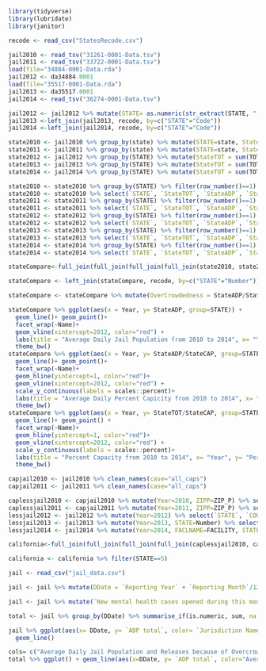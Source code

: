 ```r
library(tidyverse)
library(lubridate)
library(janitor)
```

```r
recode <- read_csv("StatesRecode.csv")
```


```r
jail2010 <- read_tsv("31261-0001-Data.tsv")
jail2011 <- read_tsv("33722-0001-Data.tsv")
load(file="34884-0001-Data.rda")
jail2012 <- da34884.0001
load(file="35517-0001-Data.rda")
jail2013 <- da35517.0001
jail2014 <- read_tsv("36274-0001-Data.tsv")
```

```r
jail2012 <- jail2012 %>% mutate(STATE= as.numeric(str_extract(STATE, "([0-9]){2}")))
jail2013 <-left_join(jail2013, recode, by=c("STATE"="Code"))
jail2014 <-left_join(jail2014, recode, by=c("STATE"="Code"))
```
```r
state2010 <- jail2010 %>% group_by(state) %>% mutate(STATE=state, StateTOT = sum(totpop), StateADP=sum(adp), StateCAP = sum(rated), Year = 2010)
state2011 <- jail2011 %>% group_by(state) %>% mutate(STATE=state, StateTOT = sum(totpop), StateADP=sum(adp), StateCAP = sum(rated), Year = 2011)
state2012 <- jail2012 %>% group_by(STATE) %>% mutate(StateTOT = sum(TOTPOP), StateADP=sum(ADP), StateCAP = sum(RATED), Year = 2012)
state2013 <- jail2013 %>% group_by(STATE) %>% mutate(StateTOT = sum(TOTPOP), StateADP=sum(ADP), StateCAP = sum(RATED), Year = 2013, STATE=Number)
state2014 <- jail2014 %>% group_by(STATE) %>% mutate(StateTOT = sum(TOTPOP), StateADP=sum(ADP), StateCAP = sum(RATED), Year = 2014, STATE = Number)
```

```r
state2010 <- state2010 %>% group_by(STATE) %>% filter(row_number()==1)
state2010 <- state2010 %>% select(`STATE`, `StateTOT`, `StateADP`, `StateCAP`, `Year`)
state2011 <- state2011 %>% group_by(STATE) %>% filter(row_number()==1)
state2011 <- state2011 %>% select(`STATE`, `StateTOT`, `StateADP`, `StateCAP`, `Year`)
state2012 <- state2012 %>% group_by(STATE) %>% filter(row_number()==1)
state2012 <- state2012 %>% select(`STATE`, `StateTOT`, `StateADP`, `StateCAP`, `Year`)
state2013 <- state2013 %>% group_by(STATE) %>% filter(row_number()==1)
state2013 <- state2013 %>% select(`STATE`, `StateTOT`, `StateADP`, `StateCAP`, `Year`)
state2014 <- state2014 %>% group_by(STATE) %>% filter(row_number()==1)
state2014 <- state2014 %>% select(`STATE`, `StateTOT`, `StateADP`, `StateCAP`, `Year`)
```
```r
stateCompare<-full_join(full_join(full_join(full_join(state2010, state2011),state2012),state2013),state2014)
```
```r
stateCompare <- left_join(stateCompare, recode, by=c("STATE"="Number"))
```

```r
stateCompare <- stateCompare %>% mutate(OverCrowdedness = StateADP/StateCAP)
```

```r
stateCompare %>% ggplot(aes(x = Year, y= StateADP, group=STATE)) +
  geom_line()+ geom_point()+ 
  facet_wrap(~Name)+
  geom_vline(xintercept=2012, color="red") +
  labs(title = "Average Daily Jail Population from 2010 to 2014", x= "Year", y="Average Daily Population") +
  theme_bw()
stateCompare %>% ggplot(aes(x = Year, y= StateADP/StateCAP, group=STATE)) +
  geom_line()+ geom_point()+ 
  facet_wrap(~Name)+
  geom_hline(yintercept=1, color="red")+
  geom_vline(xintercept=2012, color="red") +
  scale_y_continuous(labels = scales::percent)+
  labs(title = "Average Daily Percent Capicity from 2010 to 2014", x= "Year", y="Average Daily Percent Capacity") +
  theme_bw()
stateCompare %>% ggplot(aes(x = Year, y= StateTOT/StateCAP, group=STATE)) +
  geom_line()+ geom_point() +
  facet_wrap(~Name)+
  geom_hline(yintercept=1, color="red")+
  geom_vline(xintercept=2012, color="red") + 
  scale_y_continuous(labels = scales::percent)+
  labs(title = "Percent Capacity from 2010 to 2014", x= "Year", y= "Percent Capacity") +
  theme_bw()
```

```r
capjail2010 <- jail2010 %>% clean_names(case="all_caps")
capjail2011 <- jail2011 %>% clean_names(case="all_caps")
```


```r
caplessjail2010 <- capjail2010 %>% mutate(Year=2010, ZIPP=ZIP_P) %>% select(`STATE`, `COUNTY`, `FACLNAME`, `CITY`, `ZIPP`, `Year`) 
caplessjail2011 <- capjail2011 %>% mutate(Year=2011, ZIPP=ZIP_P) %>% select(`STATE`, `COUNTY`, `FACLNAME`, `CITY`, `ZIPP`, `Year`)
lessjail2012 <- jail2012 %>% mutate(Year=2012) %>% select(`STATE`, `COUNTY`, `FACLNAME`, `CITY`, `ZIPP`, `Year`)
lessjail2013 <- jail2013 %>% mutate(Year=2013, STATE=Number) %>% select(`STATE`, `COUNTY`, `FACLNAME`, `CITY`, `ZIPP`, `Year`)
lessjail2014 <- jail2014 %>% mutate(Year=2014, FACLNAME=FACILITY, STATE=Number) %>% select(`STATE`, `COUNTY`, `FACLNAME`, `CITY`, `ZIPP`, `Year`)
```


```r
california<-full_join(full_join(full_join(full_join(caplessjail2010, caplessjail2011),lessjail2012),lessjail2013),lessjail2014)
```
```r
california <- california %>% filter(STATE==5)
```

```r
jail <- read_csv("jail_data.csv") 
```
```r
jail <- jail %>% mutate(DDate = `Reporting Year` + `Reporting Month`/12)
```

```r
jail <- jail %>% mutate(`New mental health cases opened during this month` = as.numeric(`New mental health cases opened during this month`), `Mental health cases opened last day of month` = as.numeric(`Mental health cases opened last day of month`), `Inmates assigned to mental health beds last day of month` = as.numeric(`Inmates assigned to mental health beds last day of month`), `Inmates receiving psych medication,last day of month` = as.numeric(`Inmates receiving psych medication,last day of month`), `Releases from Overcrowding` = as.numeric(`Total # of pretrial released due to lack of capacity`)+ as.numeric(`Total # of sent. released due to lack of capacity`))
```

```r
total <- jail %>% group_by(DDate) %>% summarise_if(is.numeric, sum, na.rm=T)
```




```r
jail %>% ggplot(aes(x= DDate, y= `ADP total`, color= `Jurisdiction Name`)) +
  geom_line()
```
```r
cols= c("Average Daily Jail Population and Releases because of Overcrowding"= "purple" , "Average Daily Jail Population"="red", "Number of Releases because of Overcrowding"="blue")
total %>% ggplot() + geom_line(aes(x=DDate, y= `ADP total`, color="Average Daily Jail Population")) + geom_vline(xintercept=2011+10/12, color ="black", linetype=2) + geom_vline(xintercept=2009+9.5/12, color ="black", linetype=2) +geom_vline(xintercept=2014 + 9/12, color ="black", linetype=2)+ ylim(c(0,110000)) + geom_line(aes(x=DDate, y = `ADP total`+`Releases from Overcrowding`, colour= "Average Daily Jail Population and Releases because of Overcrowding")) + geom_line(aes(x=DDate, y=`Releases from Overcrowding`, colour = "Number of Releases because of Overcrowding")) + labs(title = "California Monthly Jail Population", x= "Date", y="Number of People", colour="Legend") + scale_colour_manual(values=cols) + geom_label(aes(x=2009+9.5/12, y= 110000, label="SB 18 X3")) + geom_label(aes(x=2011+10/12, y= 110000, label="Realignment")) + geom_label(aes(x=2014 + 9/12, y= 110000, label="AB 2499")) +theme_bw()
```

